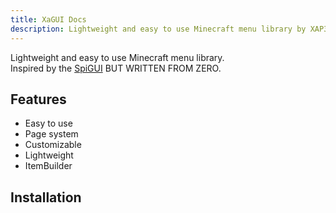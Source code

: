 ```yaml
---
title: XaGUI Docs
description: Lightweight and easy to use Minecraft menu library by XAP3Y.
---
```


Lightweight and easy to use Minecraft menu library. \
Inspired by the [SpiGUI](https://github.com/SamJakob/SpiGUI) BUT WRITTEN FROM ZERO.

## Features

- Easy to use
- Page system
- Customizable
- Lightweight
- ItemBuilder

## Installation

<Cards>
  <Card target="_self" title="Maven" href="/Installation/maven" />
  <Card target="_self" title="Gradle" href="/Installation/gradle" />
</Cards>

